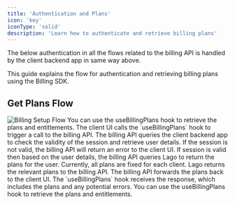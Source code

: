 ```yaml
---
title: 'Authentication and Plans'
icon: 'key'
iconType: 'solid'
description: 'Learn how to authenticate and retrieve billing plans'
---
```

<Warning>
    The below authentication in all the flows related to the billing API is handled by the client backend app in same way above.
</Warning>

This guide explains the flow for authentication and retrieving billing plans using the Billing SDK.

## Get Plans Flow

<img src="/images/Billing-Setup.png" alt="Billing Setup Flow" />



<Tip>
    You can use the <Link href="/sdk/hooks/usebillingplans">useBillingPlans</Link> hook to retrieve the plans and entitlements.
</Tip>

<Steps>
  <Step title="Client UI Initiates Request">
    The client UI calls the `useBillingPlans` hook to trigger a call to the billing API.
  </Step>
  <Step title="Billing API Validates Session">
    The billing API queries the client backend app to check the validity of the session and retrieve user details.
  </Step>
  <Step title="Return error to client if session is not valid">
   If the session is not valid, the billing API will return an error to the client UI.
  </Step>
  <Step title="Billing API Queries Lago">
    If session is valid then based on the user details, the billing API queries Lago to return the plans for the user. Currently, all plans are fixed for each client.
  </Step>
  <Step title="Lago Returns Plans">
    Lago returns the relevant plans to the billing API.
  </Step>
  <Step title="Billing API Responds to Client">
    The billing API forwards the plans back to the client UI. The `useBillingPlans` hook receives the response, which includes the plans and any potential errors.
  </Step>
</Steps>

<Tip>
    You can use the <Link href="/sdk/hooks/usebillingplans">useBillingPlans</Link> hook to retrieve the plans and entitlements.
</Tip>